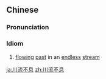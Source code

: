 ==Chinese==
{{zh-forms|type=22}}

===Pronunciation===
{{zh-pron
|m=chuānliú-bù息
|c=cyun1 lau4 bat1 sik1
|ma=Zh-chuanliúbùxi.ogg
|cat=cy
}}

===Idiom===
{{zh-idiom}}

# {{lb|zh|usually of traffic}} [[flowing]] [[past]] in an [[endless]] [[stream]]

{{zh-cat|Advanced}}

[[ja:川流不息]]
[[zh:川流不息]]